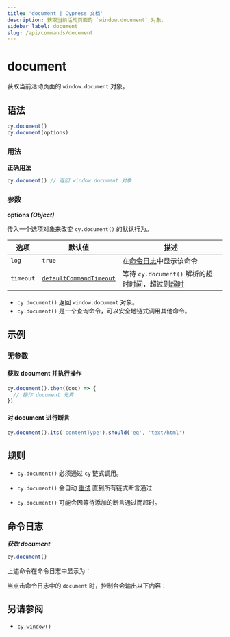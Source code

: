 ```yaml
---
title: 'document | Cypress 文档'
description: 获取当前活动页面的 `window.document` 对象。
sidebar_label: document
slug: /api/commands/document
---
```


<ProductHeading product="app" />

# document

获取当前活动页面的 `window.document` 对象。

## 语法

```javascript
cy.document()
cy.document(options)
```

### 用法

<Icon name="check-circle" color="green" /> **正确用法**

```javascript
cy.document() // 返回 window.document 对象
```

### 参数

<Icon name="angle-right" /> **options _(Object)_**

传入一个选项对象来改变 `cy.document()` 的默认行为。

| 选项      | 默认值                                                           | 描述                                                                         |
| --------- | ----------------------------------------------------------------- | ----------------------------------------------------------------------------------- |
| `log`     | `true`                                                            | 在[命令日志](/app/core-concepts/open-mode#Command-Log)中显示该命令 |
| `timeout` | [`defaultCommandTimeout`](/app/references/configuration#Timeouts) | 等待 `cy.document()` 解析的超时时间，超过则[超时](#Timeouts)          |

<HeaderYields />

- `cy.document()` 返回 `window.document` 对象。
- `cy.document()` 是一个查询命令，可以安全地链式调用其他命令。

## 示例

### 无参数

#### 获取 document 并执行操作

```javascript
cy.document().then((doc) => {
  // 操作 document 元素
})
```

#### 对 document 进行断言

```javascript
cy.document().its('contentType').should('eq', 'text/html')
```

## 规则

<HeaderRequirements />

- `cy.document()` 必须通过 `cy` 链式调用。

<HeaderAssertions />

- `cy.document()` 会自动
  [重试](/app/core-concepts/retry-ability) 直到所有链式断言通过

<HeaderTimeouts />

- `cy.document()` 可能会因等待添加的断言通过而超时。

## 命令日志

**_获取 document_**

```javascript
cy.document()
```

上述命令在命令日志中显示为：

<DocsImage
  src="/img/api/document/get-document-of-application-in-command-log.png"
  alt="命令日志中的 document"
/>

当点击命令日志中的 `document` 时，控制台会输出以下内容：

<DocsImage
  src="/img/api/document/console-yields-the-document-of-aut.png"
  alt="console.log 输出的 document"
/>

## 另请参阅

- [`cy.window()`](/api/commands/window)